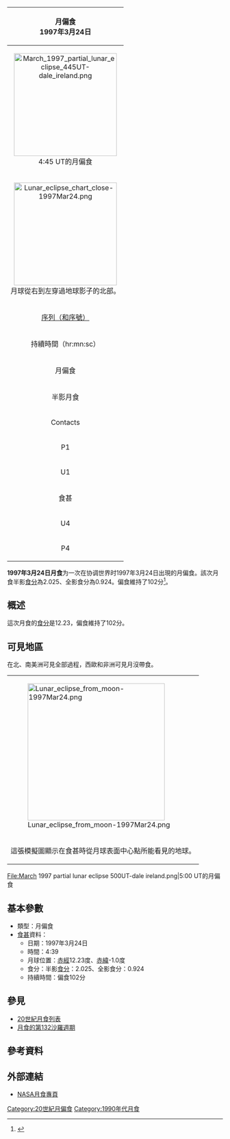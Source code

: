 {| class="wikitable" align=right width=240
! bgcolor=#e7dcc3 colspan=2|月偏食<BR>1997年3月24日
|-
| align=center colspan=2| [[File:March_1997_partial_lunar_eclipse_445UT-dale_ireland.png|240px]]<BR>4:45 UT的月偏食
|-
| align=center colspan=2| [[Image:Lunar_eclipse_chart_close-1997Mar24.png|240px]]<BR>月球從右到左穿過地球影子的北部。
|-
|align=center bgcolor=#c0d0e0| [[沙羅周期|序列（和序號）]] || 132 (29/71)
|-
!align=center bgcolor=#c0b0e0 colspan=2| 持續時間（hr:mn:sc）
|-
|align=center bgcolor=#c0a0e0 | 月偏食 || 3:23:03
|-
|align=center bgcolor=#d0d0e0 | 半影月食 || 5:53:54
|-
!align=center bgcolor=#a0d0e0 colspan=2| Contacts
|-
|align=center bgcolor=#d0d0e0 | P1 || 1:42:26 [[UTC|UTC]]
|-
|align=center bgcolor=#c0a0e0 | U1 || 2:57:55 UTC
|-
|align=center bgcolor=#a0a0e0| 食甚 || 4:39:26 UTC
|-
|align=center bgcolor=#c0a0e0 | U4 || 6:20:58 UTC
|-
|align=center bgcolor=#d0d0e0 | P4 || 7:36:21 UTC
|}
'''1997年3月24日月食'''为一次在协调世界时1997年3月24日出現的月偏食。該次月食半影[[食分|食分]]為2.025、全影食分為0.924。偏食維持了102分<ref name="nasa_catalog_list">{{cite web|url=http://eclipse.gsfc.nasa.gov/LEcat/LE1901-2000.html|title=Lunar Eclipses: 1901 to 2000|language=en|publisher=[[NASA|NASA]]|archiveurl=https://web.archive.org/web/20080331031357/http://eclipse.gsfc.nasa.gov/LEcat/LE1901-2000.html|archivedate=2008-03-31|deadurl=yes|accessdate=2016-09-10}}</ref>。

== 概述 ==
這次月食的[[食分|食分]]是12.23，偏食維持了102分。

== 可見地區 ==
在北、南美洲可見全部過程，西歐和非洲可見月沒帶食。

{| class=wikitable width=320
|[[File:Lunar_eclipse_from_moon-1997Mar24.png|320px]]
|-
|這張模擬圖顯示在食甚時從月球表面中心點所能看見的地球。
|}
<gallery>
File:March 1997 partial lunar eclipse 500UT-dale ireland.png|5:00 UT的月偏食
</gallery>

== 基本參數 ==
{{NoteUTC}}
* 類型：月偏食
*[[食甚|食甚]]資料：
** 日期：1997年3月24日
** 時間：4:39
** 月球位置：[[赤經|赤經]]12.23度、[[赤緯|赤緯]]-1.0度
** 食分：半影[[食分|食分]]：2.025、全影食分：0.924
** 持續時間：偏食102分

== 參見 ==
{{portal box|天文學}}
* [[20世紀月食列表|20世紀月食列表]]
* [[月食的第132沙羅週期|月食的第132沙羅週期]]

== 參考資料 ==
{{reflist}}

== 外部連結 ==
* [http://eclipse.gsfc.nasa.gov/lunar.html NASA月食專頁]{{Wayback|url=http://eclipse.gsfc.nasa.gov/lunar.html |date=20181231235927 }}{{en icon}}
{{Lunar-eclipse-stub}}
{{月食}}

[[Category:20世紀月偏食|Category:20世紀月偏食]]
[[Category:1990年代月食|Category:1990年代月食]]